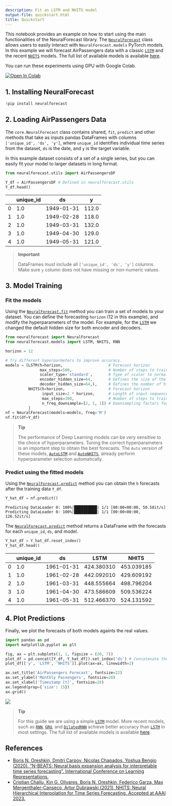 ```yaml
---
description: Fit an LSTM and NHITS model
output-file: quickstart.html
title: Quickstart
---
```



This notebook provides an example on how to start using the main
functionalities of the NeuralForecast library. The
[`NeuralForecast`](https://Nixtla.github.io/neuralforecast/core.html#neuralforecast)
class allows users to easily interact with `NeuralForecast.models`
PyTorch models. In this example we will forecast AirPassengers data with
a classic
[`LSTM`](https://Nixtla.github.io/neuralforecast/models.lstm.html#lstm)
and the recent
[`NHITS`](https://Nixtla.github.io/neuralforecast/models.nhits.html#nhits)
models. The full list of available models is available
[here](https://nixtla.github.io/neuralforecast/models.html).

You can run these experiments using GPU with Google Colab.

<a href="https://colab.research.google.com/github/Nixtla/neuralforecast/blob/main/nbs/examples/Getting_Started.ipynb" target="_parent"><img src="https://colab.research.google.com/assets/colab-badge.svg" alt="Open In Colab"/></a>

## 1. Installing NeuralForecast

```python
!pip install neuralforecast
```

## 2. Loading AirPassengers Data

The `core.NeuralForecast` class contains shared, `fit`, `predict` and
other methods that take as inputs pandas DataFrames with columns
`['unique_id', 'ds', 'y']`, where `unique_id` identifies individual time
series from the dataset, `ds` is the date, and `y` is the target
variable.

In this example dataset consists of a set of a single series, but you
can easily fit your model to larger datasets in long format.

```python
from neuralforecast.utils import AirPassengersDF

Y_df = AirPassengersDF # Defined in neuralforecast.utils
Y_df.head()
```

|     | unique_id | ds         | y     |
|-----|-----------|------------|-------|
| 0   | 1.0       | 1949-01-31 | 112.0 |
| 1   | 1.0       | 1949-02-28 | 118.0 |
| 2   | 1.0       | 1949-03-31 | 132.0 |
| 3   | 1.0       | 1949-04-30 | 129.0 |
| 4   | 1.0       | 1949-05-31 | 121.0 |

> **Important**
>
> DataFrames must include all `['unique_id', 'ds', 'y']` columns. Make
> sure `y` column does not have missing or non-numeric values.

## 3. Model Training

### Fit the models

Using the
[`NeuralForecast.fit`](https://Nixtla.github.io/neuralforecast/core.html#neuralforecast.fit)
method you can train a set of models to your dataset. You can define the
forecasting `horizon` (12 in this example), and modify the
hyperparameters of the model. For example, for the
[`LSTM`](https://Nixtla.github.io/neuralforecast/models.lstm.html#lstm)
we changed the default hidden size for both encoder and decoders.

```python
from neuralforecast import NeuralForecast
from neuralforecast.models import LSTM, NHITS, RNN
```


```python
horizon = 12

# Try different hyperparmeters to improve accuracy.
models = [LSTM(h=horizon,                    # Forecast horizon
               max_steps=500,                # Number of steps to train
               scaler_type='standard',       # Type of scaler to normalize data
               encoder_hidden_size=64,       # Defines the size of the hidden state of the LSTM
               decoder_hidden_size=64,),     # Defines the number of hidden units of each layer of the MLP decoder
          NHITS(h=horizon,                   # Forecast horizon
                input_size=2 * horizon,      # Length of input sequence
                max_steps=100,               # Number of steps to train
                n_freq_downsample=[2, 1, 1]) # Downsampling factors for each stack output
          ]
nf = NeuralForecast(models=models, freq='M')
nf.fit(df=Y_df)
```

> **Tip**
>
> The performance of Deep Learning models can be very sensitive to the
> choice of hyperparameters. Tuning the correct hyperparameters is an
> important step to obtain the best forecasts. The `Auto` version of
> these models,
> [`AutoLSTM`](https://Nixtla.github.io/neuralforecast/models.html#autolstm)
> and
> [`AutoNHITS`](https://Nixtla.github.io/neuralforecast/models.html#autonhits),
> already perform hyperparameter selection automatically.

### Predict using the fitted models

Using the
[`NeuralForecast.predict`](https://Nixtla.github.io/neuralforecast/core.html#neuralforecast.predict)
method you can obtain the `h` forecasts after the training data `Y_df`.

```python
Y_hat_df = nf.predict()
```

``` text
Predicting DataLoader 0: 100%|██████████| 1/1 [00:00<00:00, 50.58it/s]
Predicting DataLoader 0: 100%|██████████| 1/1 [00:00<00:00, 126.52it/s]
```

The
[`NeuralForecast.predict`](https://Nixtla.github.io/neuralforecast/core.html#neuralforecast.predict)
method returns a DataFrame with the forecasts for each `unique_id`,
`ds`, and model.

```python
Y_hat_df = Y_hat_df.reset_index()
Y_hat_df.head()
```

|     | unique_id | ds         | LSTM       | NHITS      |
|-----|-----------|------------|------------|------------|
| 0   | 1.0       | 1961-01-31 | 424.380310 | 453.039185 |
| 1   | 1.0       | 1961-02-28 | 442.092010 | 429.609192 |
| 2   | 1.0       | 1961-03-31 | 448.555664 | 498.796204 |
| 3   | 1.0       | 1961-04-30 | 473.586609 | 509.536224 |
| 4   | 1.0       | 1961-05-31 | 512.466370 | 524.131592 |

## 4. Plot Predictions

Finally, we plot the forecasts of both models againts the real values.

```python
import pandas as pd
import matplotlib.pyplot as plt
```


```python
fig, ax = plt.subplots(1, 1, figsize = (20, 7))
plot_df = pd.concat([Y_df, Y_hat_df]).set_index('ds') # Concatenate the train and forecast dataframes
plot_df[['y', 'LSTM', 'NHITS']].plot(ax=ax, linewidth=2)

ax.set_title('AirPassengers Forecast', fontsize=22)
ax.set_ylabel('Monthly Passengers', fontsize=20)
ax.set_xlabel('Timestamp [t]', fontsize=20)
ax.legend(prop={'size': 15})
ax.grid()
```

![](/neuralforecast/docs/getting-started/02_quickstart_files/figure-markdown_strict/cell-9-output-1.png)

> **Tip**
>
> For this guide we are using a simple
> [`LSTM`](https://Nixtla.github.io/neuralforecast/models.lstm.html#lstm)
> model. More recent models, such as
> [`RNN`](https://Nixtla.github.io/neuralforecast/models.rnn.html#rnn),
> [`GRU`](https://Nixtla.github.io/neuralforecast/models.gru.html#gru),
> and
> [`DilatedRNN`](https://Nixtla.github.io/neuralforecast/models.dilated_rnn.html#dilatedrnn)
> achieve better accuracy than
> [`LSTM`](https://Nixtla.github.io/neuralforecast/models.lstm.html#lstm)
> in most settings. The full list of available models is available
> [here](https://nixtla.github.io/neuralforecast/models.html).

## References

-   [Boris N. Oreshkin, Dmitri Carpov, Nicolas Chapados, Yoshua Bengio
    (2020). “N-BEATS: Neural basis expansion analysis for interpretable
    time series forecasting”. International Conference on Learning
    Representations.](https://arxiv.org/abs/1905.10437)<br/>
-   [Cristian Challu, Kin G. Olivares, Boris N. Oreshkin, Federico
    Garza, Max Mergenthaler-Canseco, Artur Dubrawski (2021). NHITS:
    Neural Hierarchical Interpolation for Time Series Forecasting.
    Accepted at AAAI 2023.](https://arxiv.org/abs/2201.12886)

